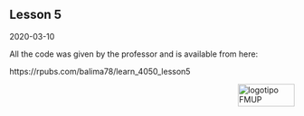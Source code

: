 ## Lesson 5

2020-03-10

All the code was given by the professor and is available from here:

https://rpubs.com/balima78/learn_4050_lesson5

<img src="images/logoFMUP.png" alt="logotipo FMUP" style="width:100px;height:40px;" align="right">

